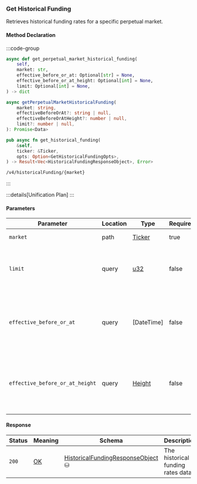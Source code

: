 ### Get Historical Funding

Retrieves historical funding rates for a specific perpetual market.

#### Method Declaration

:::code-group

```python [Python]
async def get_perpetual_market_historical_funding(
    self,
    market: str,
    effective_before_or_at: Optional[str] = None,
    effective_before_or_at_height: Optional[int] = None,
    limit: Optional[int] = None,
) -> dict
```

```typescript [TypeScript]
async getPerpetualMarketHistoricalFunding(
    market: string,
    effectiveBeforeOrAt?: string | null,
    effectiveBeforeOrAtHeight?: number | null,
    limit?: number | null,
): Promise<Data>
```

```rust [Rust]
pub async fn get_historical_funding(
    &self,
    ticker: &Ticker,
    opts: Option<GetHistoricalFundingOpts>,
) -> Result<Vec<HistoricalFundingResponseObject>, Error>
```

```url [API]
/v4/historicalFunding/{market}
```

:::

:::details[Unification Plan]
:::

#### Parameters

| Parameter                         | Location  | Type          | Required  | Description                                                           |
| --------------------------------- | --------- | ------------- | --------- | --------------------------------------------------------------------- |
| `market`                          | path      | [Ticker]      | true      | The market ticker.                                                    |
| `limit`                           | query     | [u32]         | false     | The maximum number of funding rates to retrieve.                      |
| `effective_before_or_at`          | query     | [DateTime]    | false     | The timestamp to retrieve funding rates effective before or at.       |
| `effective_before_or_at_height`   | query     | [Height]      | false     | The block height to retrieve funding rates effective before or at.    |

#### Response

| Status | Meaning     | Schema                              | Description                        |
| ------ | ----------- | ----------------------------------- | ---------------------------------- |
| `200`  | [OK]        | [HistoricalFundingResponseObject] ⛁ | The historical funding rates data. |

[Ticker]: /types/ticker
[OK]: /types/ok
[u32]: /types/u32
[Height]: /types/height
[DateTime in UTC]: /types/date_time
[HistoricalFundingResponseObject]: /types/historical_funding_response_object

